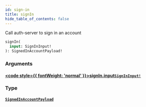 ```yaml
---
id: sign-in
title: signIn
hide_table_of_contents: false
---
```








Call auth-server to sign in an account

```graphql
signIn(
  input: SignInInput!
): SignedInAccountPayload!
```


### Arguments

#### [<code style={{ fontWeight: 'normal' }}>signIn.<b>input</b></code>](#)<Bullet />[`SignInInput!`](/gql-api/inputs/sign-in-input) <Badge class="secondary" text="non-null"/> <Badge class="secondary" text="input"/>
> 
> 

### Type

#### [`SignedInAccountPayload`](/gql-api/objects/signed-in-account-payload) <Badge class="secondary" text="object"/>
> 
> 





